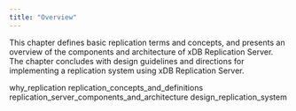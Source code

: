 ```yaml
---
title: "Overview"
---
```


<div id="overview" class="registered_link"></div>

This chapter defines basic replication terms and concepts, and presents an overview of the components and architecture of xDB Replication Server. The chapter concludes with design guidelines and directions for implementing a replication system using xDB Replication Server.

<div class="toctree" maxdepth="4">

why_replication replication_concepts_and_definitions replication_server_components_and_architecture design_replication_system

</div>
